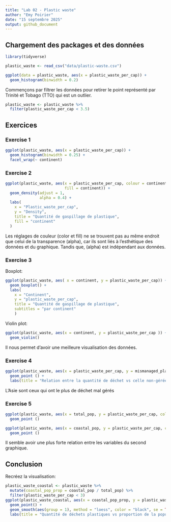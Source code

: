 ```yaml
---
title: "Lab 02 - Plastic waste"
author: "Emy Poirier"
date: "15 septembre 2025"
output: github_document
---
```


## Chargement des packages et des données

```r
library(tidyverse) 
```

```r
plastic_waste <- read_csv("data/plastic-waste.csv")
```

```r
ggplot(data = plastic_waste, aes(x = plastic_waste_per_cap)) +
  geom_histogram(binwidth = 0.2)
```  
Commençons par filtrer les données pour retirer le point représenté par Trinité et Tobago (TTO) qui est un outlier.

```r
plastic_waste <- plastic_waste %>%
  filter(plastic_waste_per_cap < 3.5)
```


## Exercices

### Exercise 1

```r
ggplot(plastic_waste, aes(x = plastic_waste_per_cap)) +
  geom_histogram(binwidth = 0.25) +
  facet_wrap(~ continent)
```

### Exercise 2

```r
ggplot(plastic_waste, aes(x = plastic_waste_per_cap, colour = continent,
                          fill = continent)) +
  geom_density(adjust = 1,
               alpha = 0.4) +
  labs(
    x = "Plastic_waste_per_cap", 
    y = "Density",
    title = "Quantité de gaspillage de plastique",
    fill = "continent"
  )
```

Les réglages de couleur (color et fill) ne se trouvent pas au même endroit que celui de la transparence (alpha), car ils sont liés à l'esthétique des données et du graphique. Tandis que, (alpha) est indépendant aux données. 

### Exercise 3

Boxplot:

```r
ggplot(plastic_waste, aes( x = continent, y = plastic_waste_per_cap)) +
  geom_boxplot() +
  labs( 
    x = "Continent",
    y = "plastic_waste_per_cap", 
    title = "Quantité de gaspillage de plastique",
    subtitles = "par continent"
    )
```

Violin plot:

```r
ggplot(plastic_waste, aes(x = continent, y = plastic_waste_per_cap )) +
  geom_violin()
```

Il nous permet d'avoir une meilleure visualisation des données.

### Exercise 4


```r
ggplot(plastic_waste, aes(x = plastic_waste_per_cap, y = mismanaged_plastic_waste_per_cap, colour = continent)) +
  geom_point () +
  labs(title = "Relation entre la quantité de déchet vs celle non-gérée", y = "nombre de déchets plastiques non gérés par habitant")

```

L'Asie sont ceux qui ont le plus de déchet mal gérés 

### Exercise 5


```r
ggplot(plastic_waste, aes(x = total_pop, y = plastic_waste_per_cap, colour = continent)) + 
  geom_point () 
```

```r
ggplot(plastic_waste, aes(x = coastal_pop, y = plastic_waste_per_cap, colour = continent)) +
  geom_point ()
```

Il semble avoir une plus forte relation entre les variables du second graphique. 

## Conclusion

Recréez la visualisation:

```r
plastic_waste_coastal <- plastic_waste %>%
  mutate(coastal_pop_prop = coastal_pop / total_pop) %>%
  filter(plastic_waste_per_cap < 3)
ggplot(plastic_waste_coastal, aes(x = coastal_pop_prop, y = plastic_waste_per_cap, color = continent)) + 
  geom_point() +
  geom_smooth(aes(group = 1), method = "loess", color = "black", se = TRUE) +
  labs(title = "Quantité de déchets plastiques vs proportion de la population cotière", x = "Proportion de la population cotière (coastal/total population)", y = "Nombre de déchets plastiques par habitant", color = "continent")
```
